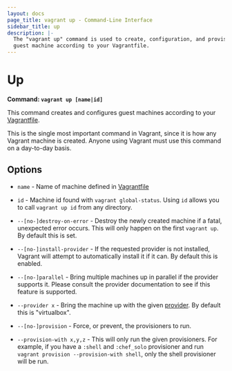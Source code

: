 ```yaml
---
layout: docs
page_title: vagrant up - Command-Line Interface
sidebar_title: up
description: |-
  The "vagrant up" command is used to create, configuration, and provision a
  guest machine according to your Vagrantfile.
---
```


# Up

**Command: `vagrant up [name|id]`**

This command creates and configures guest machines according to your
[Vagrantfile](/docs/vagrantfile/).

This is the single most important command in Vagrant, since it is how
any Vagrant machine is created. Anyone using Vagrant must use this command
on a day-to-day basis.

## Options

- `name` - Name of machine defined in [Vagrantfile](/docs/vagrantfile/)

- `id` - Machine id found with `vagrant global-status`. Using `id` allows
  you to call `vagrant up id` from any directory.

- `--[no-]destroy-on-error` - Destroy the newly created machine if a fatal,
  unexpected error occurs. This will only happen on the first `vagrant up`.
  By default this is set.

- `--[no-]install-provider` - If the requested provider is not installed,
  Vagrant will attempt to automatically install it if it can. By default this
  is enabled.

- `--[no-]parallel` - Bring multiple machines up in parallel if the provider
  supports it. Please consult the provider documentation to see if this feature
  is supported.

- `--provider x` - Bring the machine up with the given
  [provider](/docs/providers/). By default this is "virtualbox".

- `--[no-]provision` - Force, or prevent, the provisioners to run.

- `--provision-with x,y,z` - This will only run the given provisioners. For
  example, if you have a `:shell` and `:chef_solo` provisioner and run
  `vagrant provision --provision-with shell`, only the shell provisioner will
  be run.
